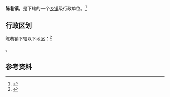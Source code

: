 {{中国乡级行政区
|景观照片文件名 = 
|景观照片描述 = 
|汉语拼音 = 
|其他语言 = 
|其他语言名称 = 
|旧称 = 
|地名出处 = 
|位置图文件名 = 
|位置图描述 = 
|自定义图片 = 
|建置时间 = 
|政府驻地 = 
|毗邻 = 
|总面积 = 
|总人口 = 
|总人口年份 = 
|户籍人口 = 
|户籍人口年份 = 
|常住人口 = 
|常住人口年份 = 
|人口密度 = 
|GDP = 
|GDP年份 = 
|邮政编码 = 
|电话区号 = 596
|官方网站 = 
|网站名称 = 
|35/06/25/102/000}}

'''陈巷镇'''，是{{PRC admin/fullname|35/06/25/102/000|3}}下辖的一个[[乡镇|乡镇]]级行政单位。<ref>{{PRC admin/ref sgc|{{PRC admin/parent|35/06/25/102/000}}}}</ref>

== 行政区划 ==

陈巷镇下辖以下地区：<ref>{{PRC admin/ref sgc|35/06/25/102/000}}</ref>

{{PRC admin/children|35/06/25/102/000}}。

== 参考资料 ==

{{reflist}}

{{行政区划小作品}}
{{PRC admin/navcat|35/06/25/102/000}}